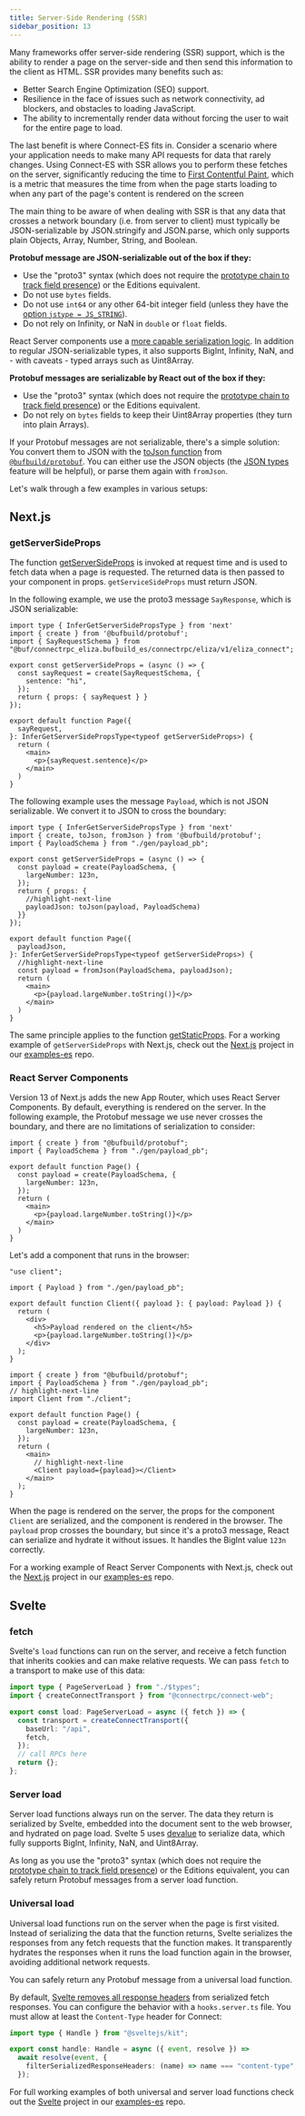 ```yaml
---
title: Server-Side Rendering (SSR)
sidebar_position: 13
---
```


Many frameworks offer server-side rendering (SSR) support, which is the ability to render a page on the server-side and
then send this information to the client as HTML. SSR provides many benefits such as:

* Better Search Engine Optimization (SEO) support.
* Resilience in the face of issues such as network connectivity, ad blockers, and obstacles to loading JavaScript.
* The ability to incrementally render data without forcing the user to wait for the entire page to load.

The last benefit is where Connect-ES fits in. Consider a scenario where your application needs to make many API requests
for data that rarely changes. Using Connect-ES with SSR allows you to perform these fetches on the server, significantly
reducing the time to [First Contentful Paint](https://developer.mozilla.org/en-US/docs/Glossary/First_contentful_paint),
which is a metric that measures the time from when the page starts loading to when any part of the page's content is
rendered on the screen

The main thing to be aware of when dealing with SSR is that any data that crosses a network boundary (i.e. from server
to client) must typically be JSON-serializable by JSON.stringify and JSON.parse, which only supports plain Objects,
Array, Number, String, and Boolean.

**Protobuf message are JSON-serializable out of the box if they:**
- Use the "proto3" syntax (which does not require the [prototype chain to track field presence](https://github.com/bufbuild/protobuf-es/blob/v2.2.1/MANUAL.md#field-presence-and-default-values)) or the Editions equivalent.
- Do not use `bytes` fields.
- Do not use `int64` or any other 64-bit integer field (unless they have the [option `jstype = JS_STRING`](https://github.com/bufbuild/protobuf-es/blob/v2.2.1/MANUAL.md#scalar-fields)).
- Do not rely on Infinity, or NaN in `double` or `float` fields.

React Server components use a [more capable serialization logic](https://react.dev/reference/rsc/use-server#serializable-parameters-and-return-values).
In addition to regular JSON-serializable types, it also supports BigInt, Infinity, NaN, and - with caveats - typed
arrays such as Uint8Array.

**Protobuf messages are serializable by React out of the box if they:**
- Use the "proto3" syntax (which does not require the [prototype chain to track field presence](https://github.com/bufbuild/protobuf-es/blob/v2.2.1/MANUAL.md#field-presence-and-default-values)) or the Editions equivalent.
- Do not rely on `bytes` fields to keep their Uint8Array properties (they turn into plain Arrays).

If your Protobuf messages are not serializable, there's a simple solution: You convert them to JSON with the
[toJson function](https://github.com/bufbuild/protobuf-es/blob/v2.2.1/MANUAL.md#serializing-messages) from
[`@bufbuild/protobuf`](https://www.npmjs.com/package/@bufbuild/protobuf). You can either use the JSON objects (the
[JSON types](https://github.com/bufbuild/protobuf-es/blob/v2.2.1/MANUAL.md#json-types) feature will be helpful), or
parse them again with `fromJson`.

Let's walk through a few examples in various setups:

## Next.js

### getServerSideProps

The function [getServerSideProps](https://nextjs.org/docs/pages/building-your-application/data-fetching/get-server-side-props)
is invoked at request time and is used to fetch data when a page is requested. The returned data is then passed to your
component in props. `getServiceSideProps` must return JSON.

In the following example, we use the proto3 message `SayResponse`, which is JSON serializable:

```tsx
import type { InferGetServerSidePropsType } from 'next'
import { create } from '@bufbuild/protobuf';
import { SayRequestSchema } from "@buf/connectrpc_eliza.bufbuild_es/connectrpc/eliza/v1/eliza_connect";

export const getServerSideProps = (async () => {
  const sayRequest = create(SayRequestSchema, {
    sentence: "hi",
  });
  return { props: { sayRequest } }
});

export default function Page({
  sayRequest,
}: InferGetServerSidePropsType<typeof getServerSideProps>) {
  return (
    <main>
      <p>{sayRequest.sentence}</p>
    </main>
  )
}
```

The following example uses the message `Payload`, which is not JSON serializable. We convert it to JSON to cross the
boundary:

```tsx
import type { InferGetServerSidePropsType } from 'next'
import { create, toJson, fromJson } from '@bufbuild/protobuf';
import { PayloadSchema } from "./gen/payload_pb";

export const getServerSideProps = (async () => {
  const payload = create(PayloadSchema, {
    largeNumber: 123n,
  });
  return { props: {
    //highlight-next-line
    payloadJson: toJson(payload, PayloadSchema)
  }}
});

export default function Page({
  payloadJson,
}: InferGetServerSidePropsType<typeof getServerSideProps>) {
  //highlight-next-line
  const payload = fromJson(PayloadSchema, payloadJson);
  return (
    <main>
      <p>{payload.largeNumber.toString()}</p>
    </main>
  )
}
```

The same principle applies to the function [getStaticProps](https://nextjs.org/docs/pages/building-your-application/data-fetching/get-static-props).
For a working example of `getServerSideProps` with Next.js, check out the [Next.js](https://github.com/connectrpc/examples-es/tree/main/nextjs) project in our
[examples-es](https://github.com/connectrpc/examples-es) repo.


### React Server Components

Version 13 of Next.js adds the new App Router, which uses React Server Components. By default, everything is rendered on
the server. In the following example, the Protobuf message we use never crosses the boundary, and there are no limitations
of serialization to consider:

```tsx
import { create } from "@bufbuild/protobuf";
import { PayloadSchema } from "./gen/payload_pb";

export default function Page() {
  const payload = create(PayloadSchema, {
    largeNumber: 123n,
  });
  return (
    <main>
      <p>{payload.largeNumber.toString()}</p>
    </main>
  )
}
```

Let's add a component that runs in the browser:

```tsx
"use client";

import { Payload } from "./gen/payload_pb";

export default function Client({ payload }: { payload: Payload }) {
  return (
    <div>
      <h5>Payload rendered on the client</h5>
      <p>{payload.largeNumber.toString()}</p>
    </div>
  );
}
```

```tsx
import { create } from "@bufbuild/protobuf";
import { PayloadSchema } from "./gen/payload_pb";
// highlight-next-line
import Client from "./client";

export default function Page() {
  const payload = create(PayloadSchema, {
    largeNumber: 123n,
  });
  return (
    <main>
      // highlight-next-line
      <Client payload={payload}></Client>
    </main>
  );
}
```

When the page is rendered on the server, the props for the component `Client` are serialized, and the component is
rendered in the browser. The `payload` prop crosses the boundary, but since it's a proto3 message, React can serialize
and hydrate it without issues. It handles the BigInt value `123n` correctly.

For a working example of React Server Components with Next.js, check out the [Next.js](https://github.com/connectrpc/examples-es/tree/main/nextjs) project in our
[examples-es](https://github.com/connectrpc/examples-es) repo.




## Svelte

### fetch

Svelte's `load` functions can run on the server, and receive a fetch function that inherits cookies and can make
relative requests. We can pass `fetch` to a transport to make use of this data:

```ts
import type { PageServerLoad } from "./$types";
import { createConnectTransport } from "@connectrpc/connect-web";

export const load: PageServerLoad = async ({ fetch }) => {
  const transport = createConnectTransport({
    baseUrl: "/api",
    fetch,
  });
  // call RPCs here
  return {};
};
```

### Server load

Server load functions always run on the server. The data they return is serialized by Svelte, embedded into the document
sent to the web browser, and hydrated on page load. Svelte 5 uses [devalue](https://github.com/rich-harris/devalue) to
serialize data, which fully supports BigInt, Infinity, NaN, and Uint8Array.

As long as you use the "proto3" syntax (which does not require the [prototype chain to track field presence](https://github.com/bufbuild/protobuf-es/blob/v2.2.1/MANUAL.md#field-presence-and-default-values)) or the Editions equivalent, you can
safely return Protobuf messages from a server load function.


### Universal load

Universal load functions run on the server when the page is first visited. Instead of serializing the data that the
function returns, Svelte serializes the responses from any fetch requests that the function makes. It transparently
hydrates the responses when it runs the load function again in the browser, avoiding additional network requests.

You can safely return any Protobuf message from a universal load function.

By default, [Svelte removes all response headers](https://svelte.dev/docs/kit/hooks#Server-hooks-handle) from serialized
fetch responses. You can configure the behavior with a `hooks.server.ts` file. You must allow at least the `Content-Type`
header for Connect:

```ts
import type { Handle } from "@sveltejs/kit";

export const handle: Handle = async ({ event, resolve }) =>
  await resolve(event, {
    filterSerializedResponseHeaders: (name) => name === "content-type",
  });
```

For full working examples of both universal and server load functions check out the [Svelte](https://github.com/connectrpc/examples-es/tree/main/svelte)
project in our [examples-es](https://github.com/connectrpc/examples-es) repo.

